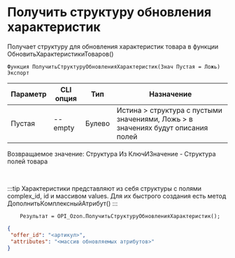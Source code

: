 ﻿---
sidebar_position: 22
---


# Получить структуру обновления характеристик
 Получает структуру для обновления характеристик товара в функции ОбновитьХарактеристикиТоваров()



`Функция ПолучитьСтруктуруОбновленияХарактеристик(Знач Пустая = Ложь) Экспорт`

  | Параметр | CLI опция | Тип | Назначение |
  |-|-|-|-|
  | Пустая | --empty | Булево | Истина > структура с пустыми значениями, Ложь > в значениях будут описания полей |

  
  Возвращаемое значение:   Структура Из КлючИЗначение - Структура полей товара

<br/>

:::tip
Характеристики представляют из себя структуры с полями complex_id, id и массивом values. Для их быстрого создания есть метод ДополнитьКомплексныйАтрибут()
:::
<br/>


```bsl title="Пример кода"
    Результат = OPI_Ozon.ПолучитьСтруктуруОбновленияХарактеристик();
```
    



```json title="Результат"
{
 "offer_id": "<артикул>",
 "attributes": "<массив обновляемых атрибутов>"
}
```
